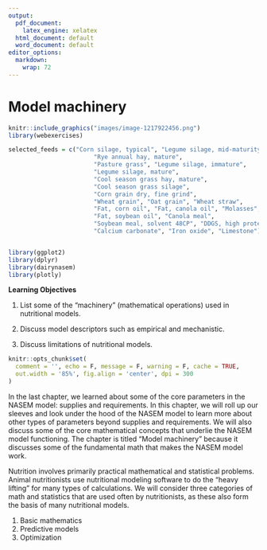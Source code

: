 ```yaml
---
output:
  pdf_document: 
    latex_engine: xelatex
  html_document: default
  word_document: default
editor_options: 
  markdown: 
    wrap: 72
---
```


# Model machinery

```r
knitr::include_graphics("images/image-1217922456.png")
library(webexercises)

selected_feeds = c("Corn silage, typical", "Legume silage, mid-maturity",
                        "Rye annual hay, mature", 
                        "Pasture grass", "Legume silage, immature",
                        "Legume silage, mature",
                        "Cool season grass hay, mature",
                        "Cool season grass silage", 
                        "Corn grain dry, fine grind",
                        "Wheat grain", "Oat grain", "Wheat straw",
                        "Fat, corn oil", "Fat, canola oil", "Molasses", 
                        "Fat, soybean oil", "Canola meal", 
                        "Soybean meal, solvent 48CP", "DDGS, high protein", 
                        "Calcium carbonate", "Iron oxide", "Limestone")


library(ggplot2)
library(dplyr)
library(dairynasem)
library(plotly)

```

::: lo
**Learning Objectives**

1.  List some of the "machinery" (mathematical operations) used in
    nutritional models.

2.  Discuss model descriptors such as empirical and mechanistic.

3.  Discuss limitations of nutritional models.
:::

```r
knitr::opts_chunk$set(
  comment = '', echo = F, message = F, warning = F, cache = TRUE,
  out.width = '85%', fig.align = 'center', dpi = 300
)
```

In the last chapter, we learned about some of the core parameters in the
NASEM model: supplies and requirements. In this chapter, we will roll up
our sleeves and look under the hood of the NASEM model to learn more
about other types of parameters beyond supplies and requirements. We
will also discuss some of the core mathematical concepts that underlie
the NASEM model functioning. The chapter is titled "Model machinery"
because it discusses some of the fundamental math that makes the NASEM
model work.

Nutrition involves primarily practical mathematical and statistical
problems. Animal nutritionists use nutritional modeling software to do
the "heavy lifting" for many types of calculations. We will consider
three categories of math and statistics that are used often by
nutritionists, as these also form the basis of many nutritional models.

1.  Basic mathematics
2.  Predictive models
3.  Optimization
